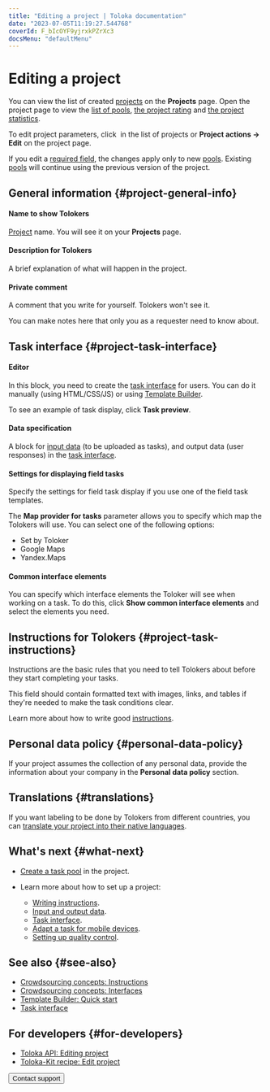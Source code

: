 ```yaml
---
title: "Editing a project | Toloka documentation"
date: "2023-07-05T11:19:27.544768"
coverId: F_bIcOYF9yjrxkPZrXc3
docsMenu: "defaultMenu"
---
```



# Editing a project

You can view the list of created [projects](/docs/glossary#project) on the **Projects** page. Open the project page to view the [list of pools](/docs/guide/pool-main), [the project rating](/docs/guide/project_rating_stat) and [the project statistics](/docs/guide/project-statistic).

To edit project parameters, click <img src="https://tlkfrontprod.azureedge.net/portal-production/static/uploaded/images/1675425191477/1675425191477_original_svg.svg" alt="" /> in the list of projects or **Project actions → Edit** on the project page.

<Note mode="restriction" title="Alert">

If you edit a [required field](/docs/guide/incoming#required), the changes apply only to new [pools](/docs/guide/pool-main). Existing [pools](/docs/glossary#pool) will continue using the previous version of the project.

</Note>

## General information {#project-general-info}

#### Name to show Tolokers

[Project](/docs/glossary#project) name. You will see it on your **Projects** page.

#### Description for Tolokers

A brief explanation of what will happen in the project.

#### Private comment

A comment that you write for yourself. Tolokers won't see it.

You can make notes here that only you as a requester need to know about.

## Task interface {#project-task-interface}

#### Editor

In this block, you need to create the [task interface](/docs/glossary#task-interface) for users. You can do it manually (using HTML/CSS/JS) or using [Template Builder](/docs/template-builder/).

To see an example of task display, click **Task preview**.

#### Data specification

A block for [input data](/docs/guide/incoming) (to be uploaded as tasks), and output data (user responses) in the [task interface](/docs/guide/spec).

#### Settings for displaying field tasks

Specify the settings for field task display if you use one of the field task templates.

The **Map provider for tasks** parameter allows you to specify which map the Tolokers will use. You can select one of the following options:

- Set by Toloker
- Google Maps
- Yandex.Maps

#### Common interface elements

You can specify which interface elements the Toloker will see when working on a task. To do this, click **Show common interface elements** and select the elements you need.

## Instructions for Tolokers {#project-task-instructions}

Instructions are the basic rules that you need to tell Tolokers about before they start completing your tasks.

This field should contain formatted text with images, links, and tables if they're needed to make the task conditions clear.

Learn more about how to write good [instructions](/docs/guide/instruction).

## Personal data policy {#personal-data-policy}

If your project assumes the collection of any personal data, provide the information about your company in the **Personal data policy** section.

<Cut title="Instruction">

<PersonalData/>

</Cut>

## Translations {#translations}

If you want labeling to be done by Tolokers from different countries, you can [translate your project into their native languages](/docs/guide/project-languages).

## What's next {#what-next}

- [Create a task pool](/docs/guide/pool-main) in the project.
- Learn more about how to set up a project:

    - [Writing instructions](/docs/guide/instruction).
    - [Input and output data](/docs/guide/incoming).
    - [Task interface](/docs/guide/spec).
    - [Adapt a task for mobile devices](/docs/guide/mobile).
    - [Setting up quality control](/docs/guide/project-qa).

## See also {#see-also}

- [Crowdsourcing concepts: Instructions](https://toloka.ai/knowledgebase/instruction/)
- [Crowdsourcing concepts: Interfaces](https://toloka.ai/knowledgebase/interface/)
- [Template Builder: Quick start](/docs/template-builder/quickstart)
- [Task interface](/docs/guide/spec)

## For developers {#for-developers}

- [Toloka API: Editing project](https://toloka.ai/docs/api/api-reference/#put-/projects/-id-)
- [Toloka-Kit recipe: Edit project](/docs/toloka-kit/recipes/edit-project)

<Button themeColor="light" view="default" size="l" type="link" url="/docs/guide/troubleshooting/support?form-source=guide-edit-project">Contact support</Button>